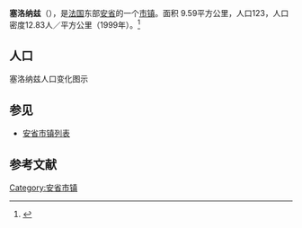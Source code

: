 {{Infobox French commune
|name                    = 塞洛纳兹
|native name             = Seillonnaz
|image flag              = 
|image flag size         = 
|flag legend             = 
|image coat of arms      = 
|image coat of arms size = 
|coat of arms legend     = 
|city motto              = 
|image                   = 
|caption                 = 
|map                     = 
|adjustable map          = 
|time zone               = 
|longitude              = 
|latitude               =  
|arrondissement         =  
|canton                 =  
|subdivisions entry      = 
|subdivisions            = 
|intercommunality        = 
|mayor                   = 
|term                    = 
|elevation m             = 
|area km2                = 9.59
|population             = 123
|population date         = 1999
|INSEE                  = 01400
|postal code             = 01470
|website                 = 
}}
{{French Commune Map|01400}}
'''塞洛纳兹'''（{{lang-fr|Seillonnaz}}），是[[法国|法国]]东部[[安省_(法國)|安省]]的一个[[市镇_(法国)|市镇]]。面积 9.59平方公里，人口123，人口密度12.83人／平方公里（1999年）。<ref name="Statmallen Areal i Frankrikes kommuner">{{cite web|url=http://www.insee.fr/fr/ppp/bases-de-donnees/recensement/populations-legales/france-departements.asp?annee=2009#departements|title=Insee, Populations légales 2009 pour les départements et les collectivités d'outre-mer France métropolitaine et DOM|accessdate=2012-01-30|archive-date=2012-01-08|archive-url=https://web.archive.org/web/20120108000120/http://www.insee.fr/fr/ppp/bases-de-donnees/recensement/populations-legales/france-departements.asp?annee=2009#departements|dead-url=no}}</ref>

== 人口 ==
塞洛纳兹人口变化图示
{{French Commune Population|01400}}

==参见==
*[[安省市镇列表|安省市镇列表]]

== 参考文献 ==
{{reflist}}

{{安省市鎮}}

[[Category:安省市镇|Category:安省市镇]]